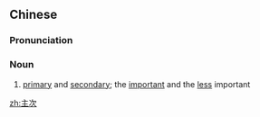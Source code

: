 ==Chinese==
{{zh-forms}}

===Pronunciation===
{{zh-pron
|m=zhǔcì
|c=zyu2 ci3
|mn=qz:chú-chhìr/xm,zz:chú-chhù
|cat=noun
}}

===Noun===
{{zh-noun}}

# [[primary]] and [[secondary]]; the [[important]] and the [[less]] important

[[zh:主次]]